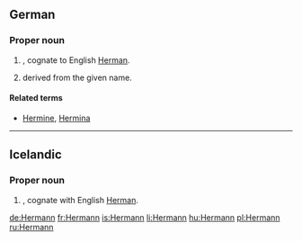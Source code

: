 ==German==

===Proper noun===
{{infl|de|proper noun|g=m}}

# {{given name|male|lang=de}}, cognate to English [[Herman]].
# {{surname|lang=de|dot=}} derived from the given name.

====Related terms====
* [[Hermine]], [[Hermina]]

----

==Icelandic==

===Proper noun===
{{infl|is|proper noun|g=m}}

# {{given name|male|lang=is}}, cognate with English [[Herman]].

[[de:Hermann]]
[[fr:Hermann]]
[[is:Hermann]]
[[li:Hermann]]
[[hu:Hermann]]
[[pl:Hermann]]
[[ru:Hermann]]